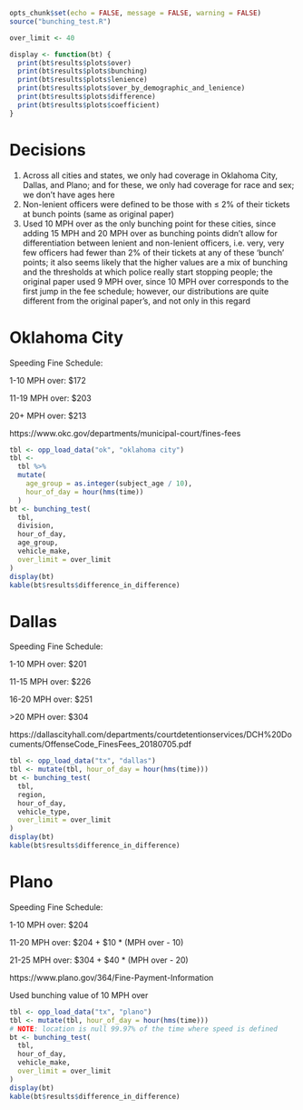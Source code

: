 ```r
opts_chunk$set(echo = FALSE, message = FALSE, warning = FALSE)
source("bunching_test.R")

over_limit <- 40

display <- function(bt) {
  print(bt$results$plots$over)
  print(bt$results$plots$bunching)
  print(bt$results$plots$lenience)
  print(bt$results$plots$over_by_demographic_and_lenience)
  print(bt$results$plots$difference)
  print(bt$results$plots$coefficient)
}
```

# Decisions

1. Across all cities and states, we only had coverage in Oklahoma City, Dallas,
and Plano; and for these, we only had coverage for race and sex; we don't have
ages here
2. Non-lenient officers were defined to be those with $\le$ 2% of their
tickets at bunch points (same as original paper)
3. Used 10 MPH over as the only bunching point for these cities, since adding
15 MPH and 20 MPH over as bunching points didn't allow for differentiation
between lenient and non-lenient officers, i.e. very, very few officers had
fewer than 2% of their tickets at any of these 'bunch' points; it also seems
likely that the higher values are a mix of bunching and the thresholds at which
police really start stopping people; the original paper used 9 MPH over, since
10 MPH over corresponds to the first jump in the fee schedule; however, our
distributions are quite different from the original paper's, and not only in
this regard

\newpage

# Oklahoma City

Speeding Fine Schedule: 

1-10 MPH over: \$172 

11-19 MPH over: \$203 

20+ MPH over: \$213 

https://www.okc.gov/departments/municipal-court/fines-fees 

```r
tbl <- opp_load_data("ok", "oklahoma city")
tbl <-
  tbl %>%
  mutate(
    age_group = as.integer(subject_age / 10),
    hour_of_day = hour(hms(time))
  )
bt <- bunching_test(
  tbl,
  division,
  hour_of_day,
  age_group,
  vehicle_make,
  over_limit = over_limit
)
display(bt)
kable(bt$results$difference_in_difference)
```

\newpage

# Dallas

Speeding Fine Schedule: 

1-10 MPH over: \$201 

11-15 MPH over: \$226 

16-20 MPH over: \$251 

\>20 MPH over: \$304 

https://dallascityhall.com/departments/courtdetentionservices/DCH%20Documents/OffenseCode_FinesFees_20180705.pdf 

```r
tbl <- opp_load_data("tx", "dallas")
tbl <- mutate(tbl, hour_of_day = hour(hms(time)))
bt <- bunching_test(
  tbl,
  region,
  hour_of_day,
  vehicle_type,
  over_limit = over_limit
)
display(bt)
kable(bt$results$difference_in_difference)
```

\newpage

# Plano

Speeding Fine Schedule: 

1-10 MPH over: \$204 

11-20 MPH over: \$204 + \$10 * (MPH over - 10) 

21-25 MPH over: \$304 + \$40 * (MPH over - 20) 

https://www.plano.gov/364/Fine-Payment-Information 

Used bunching value of 10 MPH over 

```r
tbl <- opp_load_data("tx", "plano")
tbl <- mutate(tbl, hour_of_day = hour(hms(time)))
# NOTE: location is null 99.97% of the time where speed is defined
bt <- bunching_test(
  tbl,
  hour_of_day,
  vehicle_make,
  over_limit = over_limit
)
display(bt)
kable(bt$results$difference_in_difference)
```
